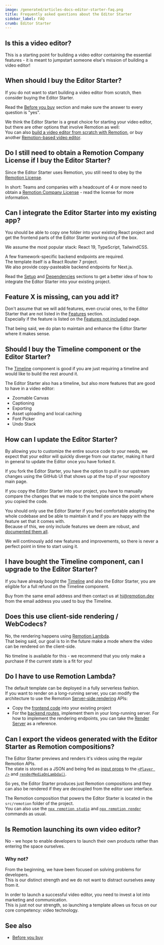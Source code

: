```yaml
---
image: /generated/articles-docs-editor-starter-faq.png
title: Frequently asked questions about the Editor Starter
sidebar_label: FAQ
crumb: Editor Starter
---
```


## Is this a video editor?

This is a starting point for building a video editor containing the essential features - it is meant to jumpstart someone else's mission of building a video editor!

## When should I buy the Editor Starter?

If you do not want to start building a video editor from scratch, then consider buying the Editor Starter.

Read the [Before you buy](/docs/editor-starter/before-you-buy) section and make sure the answer to every question is "yes".

We think the Editor Starter is a great choice for starting your video editor, but there are other options that involve Remotion as well:  
You can also [build a video editor from scratch with Remotion](/docs/building-a-timeline), or buy another [Remotion-based video editor](/docs/buy-a-video-editor).

## Do I still need to obtain a Remotion Company License if I buy the Editor Starter?

Since the Editor Starter uses Remotion, you still need to obey by the [Remotion License](/docs/license).

In short: Teams and companies with a headcount of 4 or more need to obtain a [Remotion Company License](https://remotion.pro/license) - read the license for more information.

## Can I integrate the Editor Starter into my existing app?

You should be able to copy one folder into your existing React project and get the frontend parts of the Editor Starter working out of the box.

We assume the most popular stack: React 19, TypeScript, TailwindCSS.

A few framework-specific backend endpoints are required.  
The template itself is a React Router 7 project.  
We also provide copy-pasteable backend endpoints for Next.js.

Read the [Setup](/docs/editor-starter/setup) and [Dependencies](/docs/editor-starter/dependencies) sections to get a better idea of how to integrate the Editor Starter into your existing project.

## Feature X is missing, can you add it?

Don't assume that we will add features, even crucial ones, to the Editor Starter that are not listed in the [Features](/docs/editor-starter/features) section.  
Especially if the feature is listed on the [Features not included](/docs/editor-starter/features-not-included) page.

That being said, we do plan to maintain and enhance the Editor Starter where it makes sense.

## Should I buy the Timeline component or the Editor Starter?

The [Timeline](/docs/timeline) component is good if you are just requiring a timeline and would like to build the rest around it.

The Editor Starter also has a timeline, but also more features that are good to have in a video editor:

- Zoomable Canvas
- Captioning
- Exporting
- Asset uploading and local caching
- Font Picker
- Undo Stack

## How can I update the Editor Starter?

By allowing you to customize the entire source code to your needs, we expect that your editor will quickly diverge from our starter, making it hard in general to update the Editor once you have forked it.

If you fork the Editor Starter, you have the option to pull in our upstream changes using the GitHub UI that shows up at the top of your repository main page.

If you copy the Editor Starter into your project, you have to manually compare the changes that we made to the template since the point where you copied the code.

You should only use the Editor Starter if you feel comfortable adopting the whole codebase and be able to maintain it and if you are happy with the feature set that it comes with.  
Because of this, we only include features we deem are robust, and [documented them all](/docs/editor-starter/features).

We will continously add new features and improvements, so there is never a perfect point in time to start using it.

## I have bought the Timeline component, can I upgrade to the Editor Starter?

If you have already bought the [Timeline](/docs/timeline) and also the Editor Starter, you are eligible for a full refund on the Timeline component.

Buy from the same email address and then contact us at [hi@remotion.dev](mailto:hi@remotion.dev) from the email address you used to buy the Timeline.

## Does this use client-side rendering / WebCodecs?

No, the rendering happens using [Remotion Lambda](/docs/editor-starter/rendering).  
That being said, our goal is to in the future make a mode where the video can be rendered on the client-side.

No timeline is available for this - we recommend that you only make a purchase if the current state is a fit for you!

## Do I have to use Remotion Lambda?

The default template can be deployed in a fully serverless fashion.  
If you want to render on a long-running server, you can modify the architecture to use the Remotion [Server-side rendering](/docs/ssr) APIs:

- Copy the [frontend code](/docs/editor-starter/setup) into your existing project
- For the [backend routes](/docs/editor-starter/backend-routes), implement them in your long-running server. For how to implement the rendering endpoints, you can take the [Render Server](/templates/render-server) as a reference.

## Can I export the videos generated with the Editor Starter as Remotion compositions?

The Editor Starter previews and renders it's videos using the regular Remotion APIs.  
The state is stored as a JSON and being fed as [input props](/docs/terminology/input-props) to the [`<Player />`](/docs/player) and [`renderMediaOnLambda()`](/docs/lambda/rendermediaonlambda).

So yes, the Editor Starter produces just Remotion compositions and they can also be rendered if they are decoupled from the editor user interface.

The Remotion composition that powers the Editor Starter is located in the `src/remotion` folder of the project.  
You can also use the [`npx remotion studio`](/docs/cli/studio) and [`npx remotion render`](/docs/cli/studio) commands as usual.

## Is Remotion launching its own video editor?

No - we hope to enable developers to launch their own products rather than entering the space ourselves.

### Why not?

From the beginning, we have been focused on solving problems for developers.  
This is our distinct strength and we do not want to distract ourselves away from it.

In order to launch a successful video editor, you need to invest a lot into marketing and communication.  
This is just not our strength, so launching a template allows us focus on our core competency: video technology.

## See also

- [Before you buy](/docs/editor-starter/before-you-buy)
